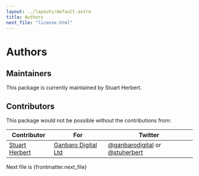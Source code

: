 ```yaml
---
layout: ../layouts/default.astro
title: Authors
next_file: "license.html"
---
```


# Authors

## Maintainers

This package is currently maintained by Stuart Herbert.

## Contributors

This package would not be possible without the contributions from:

Contributor | For | Twitter
------------|-----|--------
[Stuart Herbert](http://www.stuartherbert.com) | [Ganbaro Digital Ltd](http://ganbarodigital.com) | [@ganbarodigital](https://twitter.com/ganbarodigital) or [@stuherbert](https://twitter.com/stuherbert)

Next file is {frontmatter.next_file}
